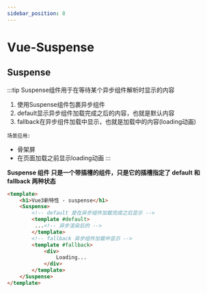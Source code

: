 ```yaml
---
sidebar_position: 8
---
```


# Vue-Suspense


## Suspense

:::tip Suspense组件用于在等待某个异步组件解析时显示的内容

1. 使用Suspense组件包裹异步组件
1. default显示异步组件加载完成之后的内容，也就是默认内容
1. fallback在异步组件加载中显示，也就是加载中的内容(loading动画)

`场景应用:`
- 骨架屏
- 在页面加载之前显示loading动画
:::

**Suspense 组件 只是一个带插槽的组件，只是它的插槽指定了 default 和 fallback 两种状态**

```html
<template>
    <h1>Vue3新特性 - suspense</h1>
	<Suspense>
		<!-- default 是在异步组件加载完成之后显示 -->
		<template #default>
		 ...<!-- 异步渲染后的 -->
		</template>
		<!-- fallback 异步组件加载中显示 -->
		<template #fallback>
			<div>
				Loading...
			</div>
		</template>
	</Suspense>
</template>
```